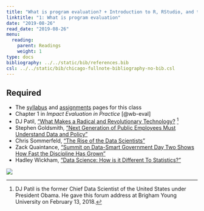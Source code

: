 ```yaml
---
title: "What is program evaluation? + Introduction to R, RStudio, and the tidyverse"
linktitle: "1: What is program evaluation"
date: "2019-08-26"
read_date: "2019-08-26"
menu:
  reading:
    parent: Readings
    weight: 1
type: docs
bibliography: ../../static/bib/references.bib
csl: ../../static/bib/chicago-fullnote-bibliography-no-bib.csl
---
```


## Required

- The [syllabus](/syllabus/) and [assignments](/assignments/) pages for this class
- <i class="fas fa-book"></i> Chapter 1 in *Impact Evaluation in Practice* [@wb-eval]
- <i class="fab fa-youtube"></i> DJ Patil, ["What Makes a Radical and Revolutionary Technology?](https://www.youtube.com/watch?v=UOoMzaWOQJA) ^[DJ Patil is the former Chief Data Scientist of the United States under President Obama. He gave this forum address at Brigham Young University on February 13, 2018.]
- <i class="fas fa-external-link-square-alt"></i> Stephen Goldsmith, ["Next Generation of Public Employees Must Understand Data and Policy"](http://www.govtech.com/opinion/Next-Generation-Public-Employees-Must-Understand-Data-Policy.html)
- <i class="fas fa-external-link-square-alt"></i> Chris Sommerfeld, ["The Rise of the Data Scientists"](https://datasmart.ash.harvard.edu/news/article/the-rise-of-the-data-scientists-611)
- <i class="fas fa-external-link-square-alt"></i> Zack Quaintance, ["Summit on Data-Smart Government Day Two Shows How Fast the Discipline Has Grown"](http://www.govtech.com/civic/Summit-on-Data-Smart-Government-Day-Two-Shows-How-Fast-the-Discipline-Has-Grown.html)
- <i class="fas fa-external-link-square-alt"></i> Hadley Wickham, ["Data Science: How is it Different To Statistics?"](http://bulletin.imstat.org/2014/09/data-science-how-is-it-different-to-statistics%E2%80%89/)

![](/img/readings/ds-venn.png)
